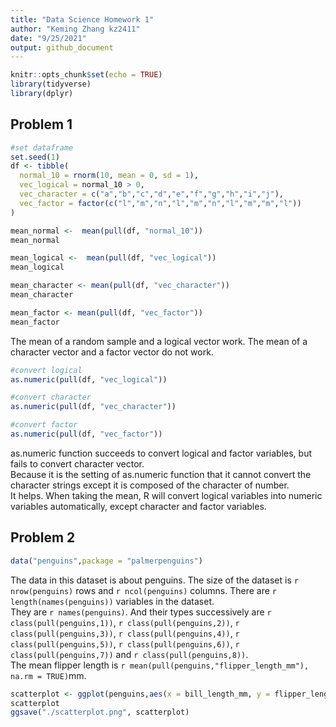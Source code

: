 ```yaml
---
title: "Data Science Homework 1"
author: "Keming Zhang kz2411"
date: "9/25/2021"
output: github_document
---
```


```r
knitr::opts_chunk$set(echo = TRUE)
library(tidyverse)
library(dplyr)
```

## Problem 1
```r
#set dataframe
set.seed(1)
df <- tibble(
  normal_10 = rnorm(10, mean = 0, sd = 1),
  vec_logical = normal_10 > 0,
  vec_character = c("a","b","c","d","e","f","g","h","i","j"),
  vec_factor = factor(c("l","m","n","l","m","n","l","m","m","l"))
)
```

```r
mean_normal <-  mean(pull(df, "normal_10"))
mean_normal

mean_logical <-  mean(pull(df, "vec_logical"))
mean_logical

mean_character <- mean(pull(df, "vec_character"))
mean_character

mean_factor <- mean(pull(df, "vec_factor"))
mean_factor
```

The mean of a random sample and a logical vector work. The mean of a character vector and a factor vector do not work.

```r
#convert logical
as.numeric(pull(df, "vec_logical"))

#convert character
as.numeric(pull(df, "vec_character"))

#convert factor
as.numeric(pull(df, "vec_factor"))
```

as.numeric function succeeds to convert logical and factor variables, but fails to convert character vector.  
Because it is the setting of as.numeric function that it cannot convert the character strings except it is composed of the character of number.  
It helps. When taking the mean, R will convert logical variables into numeric variables automatically, except character and factor variables.

## Problem 2
```r
data("penguins",package = "palmerpenguins")
```

The data in this dataset is about penguins. The size of the dataset is `r nrow(penguins)` rows and `r ncol(penguins)` columns.
There are `r length(names(penguins))` variables in the dataset.  
They are `r names(penguins)`. And their types successively are `r class(pull(penguins,1))`, `r class(pull(penguins,2))`, `r class(pull(penguins,3))`, `r class(pull(penguins,4))`, `r class(pull(penguins,5))`, `r class(pull(penguins,6))`, `r class(pull(penguins,7))` and `r class(pull(penguins,8))`.  
The mean flipper length is `r mean(pull(penguins,"flipper_length_mm"), na.rm = TRUE)`mm.

```r
scatterplot <- ggplot(penguins,aes(x = bill_length_mm, y = flipper_length_mm, color = species)) + geom_point(na.rm = TRUE) +xlab("Bill Length (mm)") + ylab("Flipper Length (mm)")
scatterplot
ggsave("./scatterplot.png", scatterplot)
```


